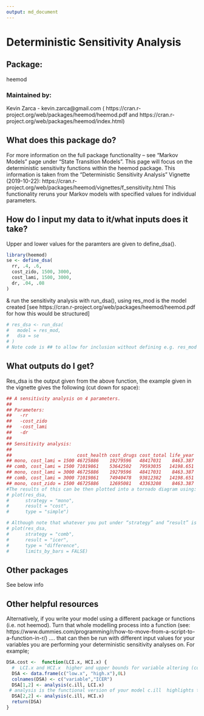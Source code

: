 ```yaml
---
output: md_document
---
```

# Deterministic Sensitivity Analysis

## Package: 
heemod

### Maintained by:
Kevin Zarca - kevin.zarca@gmail.com ( https://cran.r-project.org/web/packages/heemod/heemod.pdf and https://cran.r-project.org/web/packages/heemod/index.html)

## What does this package do?
For more information on the full package functionality – see “Markov Models” page under “State Transition Models”. 
This page will focus on the deterministic sensitivity functions within the heemod package. This information is taken from the “Deterministic Sensitivity Analysis” Vignette (2019-10-22):  https://cran.r-project.org/web/packages/heemod/vignettes/f_sensitivity.html
This functionality reruns your Markov models with specified values for individual parameters.

## How do I input my data to it/what inputs does it take?
Upper and lower values for the paramters are given to define_dsa(). 

```r
library(heemod)
se <- define_dsa(
  rr, .4, .6,
  cost_zido, 1500, 3000,
  cost_lami, 1500, 3000,  
  dr, .04, .08
)
```

& run the sensitivity analysis with run_dsa(), using res_mod is the model created [see https://cran.r-project.org/web/packages/heemod/heemod.pdf for how this would be structured]

```r
# res_dsa <- run_dsa(
#   model = res_mod,
#   dsa = se
# )
# Note code is ## to allow for inclusion without defining e.g. res_mod within this section
```

## What outputs do I get?
Res_dsa is the output given from the above function, the example given in the vignette gives the following (cut down for space):

```r
## A sensitivity analysis on 4 parameters.
## 
## Parameters:
##   -rr
##   -cost_zido
##   -cost_lami
##   -dr
## 
## Sensitivity analysis:
## 
##                        cost_health cost_drugs cost_total life_year
## mono, cost_lami = 1500 46725886    19279596   48417031    8463.387
## comb, cost_lami = 1500 71019861    53642502   79593035   14198.651
## mono, cost_lami = 3000 46725886    19279596   48417031    8463.387
## comb, cost_lami = 3000 71019861    74940478   93812382   14198.651
## mono, cost_zido = 1500 46725886    12695081   43363208    8463.387
#The results of this can be then plotted into a tornado diagram using:
# plot(res_dsa,
#      strategy = "mono",
#      result = "cost",
#      type = "simple")

# Although note that whatever you put under “strategy” and “result” is what would be plot, so in the above case it would be the different cost estimates for the mono strategy. If you want the different ICER values plotted this code would then be; 
# plot(res_dsa,
#      strategy = "comb",
#      result = "icer",
#      type = "difference",
#      limits_by_bars = FALSE)
```
## Other packages 
See below info

## Other helpful resources
Alternatively, if you write your model using a different package or functions (i.e. not heemod). Turn that whole modelling process into a function (see: https://www.dummies.com/programming/r/how-to-move-from-a-script-to-a-function-in-r/)
…. that can then be run with different input values for your variables you are performing your deterministic sensitivity analyses on. For example;
```r
DSA.cost <-  function(LCI.x, HCI.x) {
  #  LCI.x and HCI.x  higher and upper bounds for variable altering (cost of intervention)
  DSA <- data.frame(c("low.x", "high.x"),0L)
  colnames(DSA) <- c("variable","ICER")
  DSA[1,2] <- analysis(c.ill, LCI.x)  
 # analysis is the functional version of your model c.ill  highlights the variable you are changing #and LCI.x is the value you are changing it to
  DSA[2,2] <- analysis(c.ill, HCI.x)
  return(DSA)
}
```
